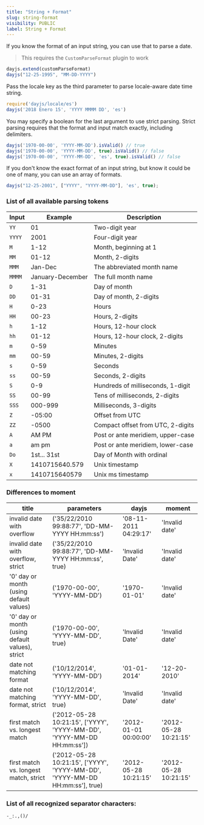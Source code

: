 ```yaml
---
title: "String + Format"
slug: string-format
visibility: PUBLIC
label: String + Format
---
```


If you know the format of an input string, you can use that to parse a date.

> This requires the `CustomParseFormat` plugin to work

```js
dayjs.extend(customParseFormat)
dayjs("12-25-1995", "MM-DD-YYYY")
```

Pass the locale key as the third parameter to parse locale-aware date time string.
```js
require('dayjs/locale/es')
dayjs('2018 Enero 15', 'YYYY MMMM DD', 'es')
```

You may specify a boolean for the last argument to use strict parsing. Strict parsing requires that the format and input match exactly, including delimiters.

```js
dayjs('1970-00-00', 'YYYY-MM-DD').isValid() // true
dayjs('1970-00-00', 'YYYY-MM-DD', true).isValid() // false
dayjs('1970-00-00', 'YYYY-MM-DD', 'es', true).isValid() // false
```

If you don't know the exact format of an input string, but know it could be one of many, you can use an array of formats.
```js
dayjs("12-25-2001", ["YYYY", "YYYY-MM-DD"], 'es', true);
```

### List of all available parsing tokens

| Input  | Example          | Description                       |
| ------ | ---------------- | --------------------------------- |
| `YY`   | 01               | Two-digit year                    |
| `YYYY` | 2001             | Four-digit year                   |
| `M`    | 1-12             | Month, beginning at 1             |
| `MM`   | 01-12            | Month, 2-digits                   |
| `MMM`  | Jan-Dec          | The abbreviated month name        |
| `MMMM` | January-December | The full month name               |
| `D`    | 1-31             | Day of month                      |
| `DD`   | 01-31            | Day of month, 2-digits            |
| `H`    | 0-23             | Hours                             |
| `HH`   | 00-23            | Hours, 2-digits                   |
| `h`    | 1-12             | Hours, 12-hour clock              |
| `hh`   | 01-12            | Hours, 12-hour clock, 2-digits    |
| `m`    | 0-59             | Minutes                           |
| `mm`   | 00-59            | Minutes, 2-digits                 |
| `s`    | 0-59             | Seconds                           |
| `ss`   | 00-59            | Seconds, 2-digits                 |
| `S`    | 0-9              | Hundreds of milliseconds, 1-digit |
| `SS`   | 00-99            | Tens of milliseconds, 2-digits    |
| `SSS`  | 000-999          | Milliseconds, 3-digits            |
| `Z`    | -05:00           | Offset from UTC                   |
| `ZZ`   | -0500            | Compact offset from UTC, 2-digits |
| `A`    | AM PM            | Post or ante meridiem, upper-case |
| `a`    | am pm            | Post or ante meridiem, lower-case |
| `Do`   | 1st... 31st      | Day of Month with ordinal         |
| `X`    | 1410715640.579   | Unix timestamp                    |
| `x`    | 1410715640579    | Unix ms timestamp                 |


### Differences to moment

| title | parameters | dayjs | moment |
|-------|------------|-------|--------|
| invalid date with overflow | ('35/22/2010 99:88:77', 'DD-MM-YYYY HH:mm:ss') | '08-11-2011 04:29:17' | 'Invalid date' |
| invalid date with overflow, strict | ('35/22/2010 99:88:77', 'DD-MM-YYYY HH:mm:ss', true) | 'Invalid Date' | 'Invalid date' |
| '0' day or month (using default values) | ('1970-00-00', 'YYYY-MM-DD') | '1970-01-01' | 'Invalid date' |
| '0' day or month (using default values), strict | ('1970-00-00', 'YYYY-MM-DD', true) | 'Invalid Date' | 'Invalid date' |
| date not matching format | ('10/12/2014', 'YYYY-MM-DD') | '01-01-2014' | '12-20-2010' |
| date not matching format, strict | ('10/12/2014', 'YYYY-MM-DD', true) | 'Invalid Date' | 'Invalid date' |
| first match vs. longest match | ('2012-05-28 10:21:15', ['YYYY', 'YYYY-MM-DD', 'YYYY-MM-DD HH:mm:ss']) | '2012-01-01 00:00:00' | '2012-05-28 10:21:15' |
| first match vs. longest match, strict | ('2012-05-28 10:21:15', ['YYYY', 'YYYY-MM-DD', 'YYYY-MM-DD HH:mm:ss'], true) | '2012-05-28 10:21:15' | '2012-05-28 10:21:15' |



### List of all recognized separator characters:  
`-_:.,()/`

